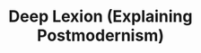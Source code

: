 ---
title: Deep Lexion (Explaining Postmodernism)
description: Deep lexicons of the book Explaining Postmodernism
---